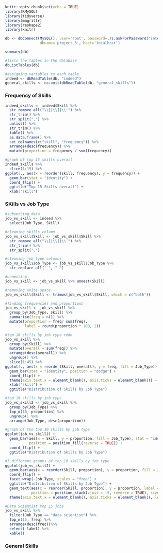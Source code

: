 

```{r setup, include=FALSE}
knitr::opts_chunk$set(echo = TRUE)
library(RMySQL)
library(tidyverse)
library(magrittr)
library(reshape2)
library(knitr)
```

```{r mysql setup}
db <- dbConnect(MySQL(), user='root', password=.rs.askForPassword("Enter password:"), 
                dbname='project_3', host='localhost')

summary(db)

#lists the tables in the database
dbListTables(db)

#assigning variables to each table
indeed <- dbReadTable(db, "indeed")
general_skills <- na.omit(dbReadTable(db, "general_skills"))
```

### Frequency of Skills
```{r}
indeed_skills <- indeed$Skill %>% 
  str_remove_all("\\[|\\]|\\'") %>%
  str_trim() %>%
  str_split(",") %>%
  unlist() %>%
  str_trim() %>%
  table() %>%
  as.data.frame() %>%
  set_colnames(c("skill", "frequency")) %>%
  arrange(desc(frequency)) %>%
  mutate(proportion = frequency / sum(frequency))

#graph of top 15 skills overall
indeed_skills %>%
  slice(1:15) %>%
ggplot(., aes(x = reorder(skill, frequency), y = frequency)) +
  geom_bar(stat = "identity") +
  coord_flip() +
  ggtitle("Top 15 Skills overall") +
  xlab("skill")

```

### SKills vs Job Type
```{r, warnings = FALSE}
#subsetting data
job_vs_skill <- indeed %>% 
  select(Job_Type, Skill) 

#cleaning skills column
job_vs_skill$Skill <- job_vs_skill$Skill %>%
  str_remove_all("\\[|\\]|\\'") %>%
  str_trim() %>%
  str_split(",") 

#cleaning job type columns
job_vs_skill$Job_Type <- job_vs_skill$Job_Type %>%
  str_replace_all("_", " ")

#unnesting   
job_vs_skill <- job_vs_skill %>% unnest(Skill) 

#removing white space
job_vs_skill$Skill <- trimws(job_vs_skill$Skill, which = c("both"))

#finding frequencies and proportions
job_vs_skill <- job_vs_skill %>%
  group_by(Job_Type, Skill) %>%
  summarise(freq = n()) %>%
  mutate(proportion = freq/ sum(freq),
         label = round(proportion * 100, 2))

#top 10 skills by job type redo
job_vs_skill %>%
  group_by(Skill) %>%
  mutate(overall = sum(freq)) %>%
  arrange(desc(overall)) %>%
  ungroup() %>%
  slice(1:45) %>%
ggplot(., aes(x = reorder(Skill, overall), y = freq, fill = Job_Type)) +
  geom_bar(stat = "identity", position = "dodge") +
  coord_flip() +
  theme(axis.text.x = element_blank(), axis.ticks = element_blank()) +
  xlab("skill") +
  ggtitle("Distribution of Skills by Job Type")

#top 10 skills by job type
job_vs_skill2 <- job_vs_skill %>%
  group_by(Job_Type) %>%
  top_n(10, proportion) %>%
  ungroup() %>%
  arrange(Job_Type, desc(proportion))

#graph of the top 10 skills by job type
ggplot(job_vs_skill2) + 
  geom_bar(aes(x = Skill, y = proportion, fill = Job_Type), stat = "identity", 
           position = position_fill(reverse = TRUE)) +
  coord_flip() +
  ggtitle("Distribution of Skills by Job Type")

#3 different graphs of top 10 skills by job type
ggplot(job_vs_skill2) + 
  geom_bar(aes(x = reorder(Skill, proportion), y = proportion, fill = Job_Type), stat = "identity") +
  coord_flip() +
  facet_wrap(~Job_Type, scales = "free") +
  ggtitle("Distribution of Skills by Job Type") +
  geom_text(aes(x = reorder(Skill, proportion), y = proportion, label = label, group = Job_Type),
            position = position_stack(vjust = .5, reverse = TRUE), size = 3) +
  theme(axis.text.x = element_blank(), axis.ticks = element_blank(), legend.position = "none")

#Data Scientist top 15 jobs
job_vs_skill %>%
  filter(Job_Type == "data scientist") %>%
  top_n(15, freq) %>%
  arrange(desc(freq))%>%
  select(-label) %>%
  kable()
```
### General Skills
```{r}

```

